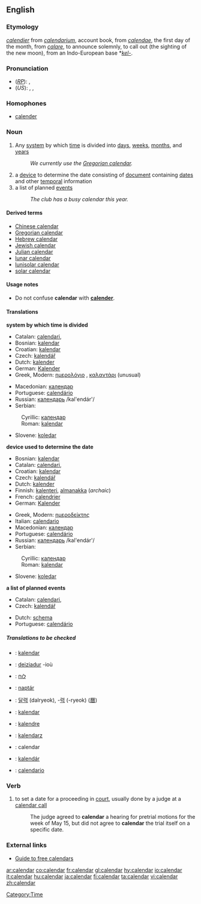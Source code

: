 ==English==

===Etymology===
{{OF.}} ''[[calendier]]'' from {{L.}} ''[[calendarium]]'', account book, from ''[[calendae]]'', the first day of the month, from ''[[calare]]'', to announce solemnly, to call out (the sighting of the new moon), from an Indo-European base *''[[kel-]]''.

===Pronunciation===
*(''[[RP]]''): {{IPA|/ˈkæləndə/}}, {{SAMPA|/"k{l@nd@/}}
*(''US''): {{AHD|kălʹəndər}}, {{IPA|/ˈkæləndɚ/}}, {{SAMPA|/"k{l@nd@`/}}

===Homophones===
*[[calender]]

===Noun===
{{en-noun}}
{{wikipedia}}

# Any [[system]] by which [[time]] is divided into [[day]]s, [[week]]s, [[month]]s, and [[year]]s
#:''We currently use the [[Gregorian calendar]].''
#a [[device]] to determine the date consisting of [[document]] containing [[date]]s and other [[temporal]] information
#a list of planned [[event]]s
#:''The club has a busy calendar this year.''

====Derived terms====
*[[Chinese calendar]]
*[[Gregorian calendar]]
*[[Hebrew calendar]]
*[[Jewish calendar]]
*[[Julian calendar]]
*[[lunar calendar]]
*[[lunisolar calendar]]
*[[solar calendar]]

====Usage notes====
*Do not confuse '''calendar''' with '''[[calender]]'''.

====Translations====
'''system by which time is divided'''
{{top}}
*Catalan: [[calendari]], {{m}}
*Bosnian: [[kalendar#Bosnian|kalendar]] {{m}}
*Croatian: [[kalendar#Croatian|kalendar]] {{m}}
*Czech: [[kalendář]] {{m}}
*Dutch: [[kalender]] {{m}}
*German: [[Kalender]] {{m}}
*Greek, Modern: [[ημερολόγιο]] <!--pronunciation belongs on Greek page [ime̞ro̞ˈlo̞ʝiˌo̞]--> {{n}}, [[καλαντάρι]] <!--pronunciation belongs on Greek page [ˌkalaˈ(n)dari]--> {{n}} (unusual)
{{mid}}
*Macedonian: [[календар#Macedonian|календар]] {{m}}
*Portuguese: [[calendário]] {{m}}
*Russian: [[календарь]] /kal'endár'/ {{m}}
*Serbian:
:Cyrillic: [[календар#Serbian|календар]] {{m}}
:Roman: [[kalendar#Serbian|kalendar]] {{m}}
*Slovene: [[koledar]] {{m}}
{{bottom}}

'''device used to determine the date'''
{{top}}
*Bosnian: [[kalendar#Bosnian|kalendar]] {{m}}
*Catalan: [[calendari]], {{m}}
*Croatian: [[kalendar#Croatian|kalendar]] {{m}}
*Czech: [[kalendář]] {{m}}
*Dutch: [[kalender]] {{m}}
*Finnish: [[kalenteri]], [[almanakka]] (''archaic'')
*French: [[calendrier]] {{m}}
*German: [[Kalender]] {{m}}
{{mid}}
*Greek, Modern: [[ημεροδείκτης]]<!--pronunciation belongs on Greek page  [iˌme̞ro̞ˈðiktis]--> {{m}}
*Italian: [[calendario]] {{m}}
*Macedonian: [[календар#Macedonian|календар]] {{m}}
*Portuguese: [[calendário]] {{m}}
*Russian: [[календарь]] /kal'endár'/ {{m}}
*Serbian:
:Cyrillic: [[календар#Serbian|календар]] {{m}}
:Roman: [[kalendar#Serbian|kalendar]] {{m}}
*Slovene: [[koledar]] {{m}}
{{bottom}}

'''a list of planned events'''
{{top}}
*Catalan: [[calendari]], {{m}}
*Czech: [[kalendář]] {{m}}
{{mid}}
*Dutch: [[schema]] {{n}}
*Portuguese: [[calendário]] {{m}}
{{bottom}}

=====Translations to be checked=====
<!--Remove this section once all of the translations below have been moved into the tables above.-->
{{checktrans}}
*{{ttbc|Albanian}}: [[kalendar]] {{m}}
*{{ttbc|Breton}}: [[deiziadur]] {{m}} -ioù
*{{ttbc|Hebrew}}: [[לוח]]
*{{ttbc|Hungarian}}: [[naptár]]
*{{ttbc|Korean}}: [[달력]] (dalryeok), -[[력]] (-ryeok) ([[曆]])
*{{ttbc|Malay}}: [[kalendar]]
*{{ttbc|Novial}}: [[kalendre]]
*{{ttbc|Polish}}: [[kalendarz]] {{m}}
*{{ttbc|Romanian}}: calendar {{n}}
*{{ttbc|Slovak}}: [[kalendár]] {{m}}
*{{ttbc|Spanish}}: [[calendario]] {{m}}

===Verb===
{{en-verb}}

#{{law}} to set a date for a proceeding in [[court]], usually done by a judge at a [[calendar call]]
#:The judge agreed to '''calendar''' a hearing for pretrial motions for the week of May 15, but did not agree to '''calendar''' the trial itself on a specific date.

===External links===
*[http://www.smart-info-guide.com/free-calendars Guide to free calendars]

[[Category:Time]]

[[ar:calendar]]
[[co:calendar]]
[[fr:calendar]]
[[gl:calendar]]
[[hy:calendar]]
[[io:calendar]]
[[it:calendar]]
[[hu:calendar]]
[[ja:calendar]]
[[fi:calendar]]
[[ta:calendar]]
[[vi:calendar]]
[[zh:calendar]]